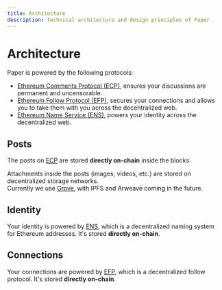 ```yaml
---
title: Architecture
description: Technical architecture and design principles of Paper
---
```



# Architecture

Paper is powered by the following protocols:

- [Ethereum Comments Protocol (ECP)](/docs/protocols/ecp), ensures your discussions are permanent and uncensorable.
- [Ethereum Follow Protocol (EFP)](/docs/protocols/efp), secures your connections and allows you to take them with you across the decentralized web.
- [Ethereum Name Service (ENS)](/docs/protocols/ens), powers your identity across the decentralized web.

## Posts
The posts on [ECP](/docs/protocols/ecp) are stored **directly on-chain** inside the blocks. 

Attachments inside the posts (images, videos, etc.) are stored on decentralized storage networks.  
Currently we use [Grove](https://lens.xyz/docs/storage), with IPFS and Arweave coming in the future.

## Identity
Your identity is powered by [ENS](/docs/protocols/ens), which is a decentralized naming system for Ethereum addresses.
It's stored **directly on-chain**.

## Connections
Your connections are powered by [EFP](/docs/protocols/efp), which is a decentralized follow protocol.
It's stored **directly on-chain**.